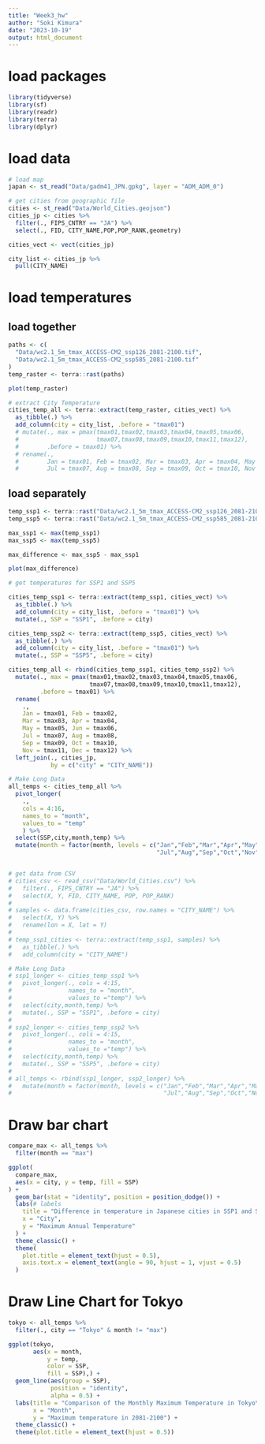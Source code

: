 ```yaml
---
title: "Week3_hw"
author: "Soki Kimura"
date: "2023-10-19"
output: html_document
---
```


# load packages

```r
library(tidyverse)
library(sf)
library(readr)
library(terra)
library(dplyr)
```

# load data
```r
# load map
japan <- st_read("Data/gadm41_JPN.gpkg", layer = "ADM_ADM_0")

# get cities from geographic file
cities <- st_read("Data/World_Cities.geojson")
cities_jp <- cities %>%
  filter(., FIPS_CNTRY == "JA") %>%
  select(., FID, CITY_NAME,POP,POP_RANK,geometry)

cities_vect <- vect(cities_jp)

city_list <- cities_jp %>%
  pull(CITY_NAME)

```

# load temperatures 

## load together
```r

paths <- c(
  "Data/wc2.1_5m_tmax_ACCESS-CM2_ssp126_2081-2100.tif",
  "Data/wc2.1_5m_tmax_ACCESS-CM2_ssp585_2081-2100.tif"
)
temp_raster <- terra::rast(paths)

plot(temp_raster)

# extract City Temperature
cities_temp_all <- terra::extract(temp_raster, cities_vect) %>%
  as_tibble(.) %>%
  add_column(city = city_list, .before = "tmax01")
  # mutate(., max = pmax(tmax01,tmax02,tmax03,tmax04,tmax05,tmax06,
  #                      tmax07,tmax08,tmax09,tmax10,tmax11,tmax12),
  #        .before = tmax01) %>%
  # rename(., 
  #        Jan = tmax01, Feb = tmax02, Mar = tmax03, Apr = tmax04, May = tmax05, Jun = tmax06,
  #        Jul = tmax07, Aug = tmax08, Sep = tmax09, Oct = tmax10, Nov = tmax11, Dec = tmax12)

```


## load separately
```r
temp_ssp1 <- terra::rast("Data/wc2.1_5m_tmax_ACCESS-CM2_ssp126_2081-2100.tif")
temp_ssp5 <- terra::rast("Data/wc2.1_5m_tmax_ACCESS-CM2_ssp585_2081-2100.tif")

max_ssp1 <- max(temp_ssp1)
max_ssp5 <- max(temp_ssp5)

max_difference <- max_ssp5 - max_ssp1

plot(max_difference)

# get temperatures for SSP1 and SSP5

cities_temp_ssp1 <- terra::extract(temp_ssp1, cities_vect) %>%
  as_tibble(.) %>%
  add_column(city = city_list, .before = "tmax01") %>%
  mutate(., SSP = "SSP1", .before = city)

cities_temp_ssp2 <- terra::extract(temp_ssp5, cities_vect) %>%
  as_tibble(.) %>%
  add_column(city = city_list, .before = "tmax01") %>%
  mutate(., SSP = "SSP5", .before = city)

cities_temp_all <- rbind(cities_temp_ssp1, cities_temp_ssp2) %>%
  mutate(., max = pmax(tmax01,tmax02,tmax03,tmax04,tmax05,tmax06,
                       tmax07,tmax08,tmax09,tmax10,tmax11,tmax12),
         .before = tmax01) %>%
  rename(
    .,
    Jan = tmax01, Feb = tmax02,
    Mar = tmax03, Apr = tmax04,
    May = tmax05, Jun = tmax06,
    Jul = tmax07, Aug = tmax08,
    Sep = tmax09, Oct = tmax10,
    Nov = tmax11, Dec = tmax12) %>%
  left_join(., cities_jp,
            by = c("city" = "CITY_NAME")) 

# Make Long Data
all_temps <- cities_temp_all %>%
  pivot_longer(
    .,
    cols = 4:16,
    names_to = "month",
    values_to = "temp"
    ) %>%
  select(SSP,city,month,temp) %>%
  mutate(month = factor(month, levels = c("Jan","Feb","Mar","Apr","May","Jun",
                                          "Jul","Aug","Sep","Oct","Nov","Dec","max")))


# get data from CSV
# cities_csv <- read_csv("Data/World_Cities.csv") %>%
#   filter(., FIPS_CNTRY == "JA") %>%
#   select(X, Y, FID, CITY_NAME, POP, POP_RANK)
# 
# samples <- data.frame(cities_csv, row.names = "CITY_NAME") %>%
#   select(X, Y) %>%
#   rename(lon = X, lat = Y)
# 
# temp_ssp1_cities <- terra::extract(temp_ssp1, samples) %>%
#   as_tibble(.) %>%
#   add_column(city = "CITY_NAME")

# Make Long Data
# ssp1_longer <- cities_temp_ssp1 %>%
#   pivot_longer(., cols = 4:15, 
#                names_to = "month",
#                values_to ="temp") %>%
#   select(city,month,temp) %>%
#   mutate(., SSP = "SSP1", .before = city)
# 
# ssp2_longer <- cities_temp_ssp2 %>%
#   pivot_longer(., cols = 4:15, 
#                names_to = "month",
#                values_to ="temp") %>%
#   select(city,month,temp) %>%
#   mutate(., SSP = "SSP5", .before = city)
#   
# all_temps <- rbind(ssp1_longer, ssp2_longer) %>%
#   mutate(month = factor(month, levels = c("Jan","Feb","Mar","Apr","May","Jun",
#                                           "Jul","Aug","Sep","Oct","Nov","Dec")))

```


# Draw bar chart

```r
compare_max <- all_temps %>%
  filter(month == "max")

ggplot(
  compare_max,
  aes(x = city, y = temp, fill = SSP)
) + 
  geom_bar(stat = "identity", position = position_dodge()) +
  labs(# labels
    title = "Difference in temperature in Japanese cities in SSP1 and SSP5",
    x = "City",
    y = "Maximum Annual Temperature"
  ) + 
  theme_classic() + 
  theme(
    plot.title = element_text(hjust = 0.5),
    axis.text.x = element_text(angle = 90, hjust = 1, vjust = 0.5)
  )


```




# Draw Line Chart for Tokyo

```r

tokyo <- all_temps %>%
  filter(., city == "Tokyo" & month != "max")

ggplot(tokyo,
       aes(x = month,
           y = temp,
           color = SSP,
           fill = SSP),) + 
  geom_line(aes(group = SSP),
            position = "identity",
            alpha = 0.5) +
  labs(title = "Comparison of the Monthly Maximum Temperature in Tokyo\nbetween SSP1 and SSP5",
       x = "Month",
       y = "Maximum temperature in 2081-2100") + 
  theme_classic() +
  theme(plot.title = element_text(hjust = 0.5))

```



